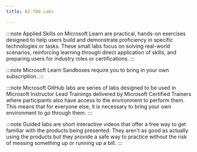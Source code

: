 ---
title: AZ-700 Labs

---

<Tabs>
  <TabItem label="Applied Skills">

:::note 
Applied Skills on Microsoft Learn are practical, hands-on exercises designed to help users build and demonstrate proficiency in specific technologies or tasks. These small labs focus on solving real-world scenarios, reinforcing learning through direct application of skills, and preparing users for industry roles or certifications.
:::

  <CardGrid>
    <LinkCard title="Configure secure access to your workloads using Azure networking" href="https://learn.microsoft.com/credentials/applied-skills/configure-secure-workloads-use-azure-virtual-networking/?WT.mc_id=studentamb_165290" /> 
  </CardGrid>
  </TabItem>

  <TabItem label="Microsoft Learn">

:::note 
Microsoft Learn Sandboxes require you to bring in your own subscription. 
:::


  <CardGrid>  
    <LinkCard title="Design and implement a virtual network in Azure" href="https://learn.microsoft.com/training/modules/introduction-to-azure-virtual-networks/4-exercise-design-implement-virtual-network-azure/?WT.mc_id=studentamb_165290" /> 
    <LinkCard title="Configure domain name servers settings in Azure" href="https://learn.microsoft.com/training/modules/introduction-to-azure-virtual-networks/6-exercise-configure-domain-name-servers-configuration-azure/?WT.mc_id=studentamb_165290" /> 
    <LinkCard title="Connect two Azure virtual networks using global virtual network peering" href="https://learn.microsoft.com/training/modules/introduction-to-azure-virtual-networks/8-exercise-connect-two-azure-virtual-networks-global/?WT.mc_id=studentamb_165290" /> 
    <LinkCard title="Create and configure a virtual network gateway" href="https://learn.microsoft.com/training/modules/design-implement-hybrid-networking/3-exercise-create-configure-local-network-gateway/?WT.mc_id=studentamb_165290" /> 
    <LinkCard title="Create a Virtual WAN by using the Azure portal" href="https://learn.microsoft.com/training/modules/design-implement-hybrid-networking/7-exercise-create-virtual-wan-by-using-azure-portal/?WT.mc_id=studentamb_165290" /> 
    <LinkCard title="Configure an ExpressRoute gateway" href="https://learn.microsoft.com/training/modules/design-implement-azure-expressroute/4-exercise-configure-expressroute-gateway/?WT.mc_id=studentamb_165290" /> 
    <LinkCard title="Provision an ExpressRoute circuit" href="https://learn.microsoft.com/training/modules/design-implement-azure-expressroute/5-exercise-provision-expressroute-circuit/?WT.mc_id=studentamb_165290" /> 
    <LinkCard title="Create and configure an Azure load balancer" href="https://learn.microsoft.com/training/modules/load-balancing-non-https-traffic-azure/4-exercise-create-configure-azure-load-balancer/?WT.mc_id=studentamb_165290" /> 
    <LinkCard title="Create a Traffic Manager profile using the Azure portal" href="https://learn.microsoft.com/training/modules/load-balancing-non-https-traffic-azure/6-exercise-create-traffic-manager-profile-using-azure-portal/?WT.mc_id=studentamb_165290" /> 
    <LinkCard title="Deploy Azure Application Gateway" href="https://learn.microsoft.com/training/modules/load-balancing-https-traffic-azure/4-exercise-deploy-azure-application-gateway/?WT.mc_id=studentamb_165290" /> 
    <LinkCard title="Create a Front Door for a highly available web application" href="https://learn.microsoft.com/training/modules/load-balancing-https-traffic-azure/6-exercise-create-front-door-for-highly-available/?WT.mc_id=studentamb_165290" /> 
    <LinkCard title="Configure DDoS Protection on a virtual network using the Azure portal" href="https://learn.microsoft.com/training/modules/design-implement-network-security-monitoring/4-exercise-configure-ddos-protection-virtual-network-using-azure-portal/?WT.mc_id=studentamb_165290" /> 
    <LinkCard title="Deploy and configure Azure Firewall using the Azure portal" href="https://learn.microsoft.com/training/modules/design-implement-network-security-monitoring/7-exercise-deploy-configure-azure-firewall-using-azure-portal/?WT.mc_id=studentamb_165290" /> 
    <LinkCard title="Secure your Virtual Hub using Azure Firewall Manager" href="https://learn.microsoft.com/training/modules/design-implement-network-security-monitoring/9-exercise-secure-your-virtual-hub-using-azure-firewall-manager/?WT.mc_id=studentamb_165290" /> 
    <LinkCard title="Restrict network access to PaaS resources with virtual network service endpoints using the Azure portal" href="https://learn.microsoft.com/training/modules/design-implement-private-access-to-azure-services/5-exercise-restrict-network-paas-resources-virtual-network-service-endpoints/?WT.mc_id=studentamb_165290" /> 
    <LinkCard title="Create an Azure private endpoint using Azure PowerShell" href="https://learn.microsoft.com/training/modules/design-implement-private-access-to-azure-services/6-exercise-create-azure-private-endpoint-using-azure-powershell/?WT.mc_id=studentamb_165290" /> 
    <LinkCard title="Monitor a load balancer resource using Azure monitor" href="https://learn.microsoft.com/training/modules/design-implement-network-monitoring/3-exercise-monitor-load-balancer-resource-using-azure-monitor/?WT.mc_id=studentamb_165290" /> 
  </CardGrid>
  </TabItem>

  <TabItem label="Microsoft GitHub">

:::note 
Microsoft GitHub labs are series of labs designed to be used in Microsoft Instructor Lead Trainings delivered by Microsoft Certified Trainers where participants also have access to the environment to perform them. This means that for everyone else, it is necessary to bring your own environment to go through them. 
:::

  <CardGrid>
    <LinkCard title="Design and implement a Virtual Network in Azure" href="https://microsoftlearning.github.io/AZ-700-Designing-and-Implementing-Microsoft-Azure-Networking-Solutions/Instructions/Exercises/M01-Unit%204%20Design%20and%20implement%20a%20Virtual%20Network%20in%20Azure.html" /> 
    <LinkCard title="Configure DNS settings in Azure" href="https://microsoftlearning.github.io/AZ-700-Designing-and-Implementing-Microsoft-Azure-Networking-Solutions/Instructions/Exercises/M01-Unit%206%20Configure%20DNS%20settings%20in%20Azure.html" /> 
    <LinkCard title="Connect two Azure Virtual Networks using global virtual network peering" href="https://microsoftlearning.github.io/AZ-700-Designing-and-Implementing-Microsoft-Azure-Networking-Solutions/Instructions/Exercises/M01-Unit%208%20Connect%20two%20Azure%20Virtual%20Networks%20using%20global%20virtual%20network%20peering.html" /> 
    <LinkCard title="Create and configure a virtual network gateway" href="https://microsoftlearning.github.io/AZ-700-Designing-and-Implementing-Microsoft-Azure-Networking-Solutions/Instructions/Exercises/M02-Unit%203%20Create%20and%20configure%20a%20virtual%20network%20gateway.html" /> 
    <LinkCard title="Create a Virtual WAN by using Azure Portal" href="https://microsoftlearning.github.io/AZ-700-Designing-and-Implementing-Microsoft-Azure-Networking-Solutions/Instructions/Exercises/M02-Unit%207%20Create%20a%20Virtual%20WAN%20by%20using%20Azure%20Portal.html" /> 
    <LinkCard title="Configure an ExpressRoute Gateway" href="https://microsoftlearning.github.io/AZ-700-Designing-and-Implementing-Microsoft-Azure-Networking-Solutions/Instructions/Exercises/M03-Unit%204%20Configure%20an%20ExpressRoute%20Gateway.html" /> 
    <LinkCard title="Provision an ExpressRoute circuit" href="https://microsoftlearning.github.io/AZ-700-Designing-and-Implementing-Microsoft-Azure-Networking-Solutions/Instructions/Exercises/M03-Unit%205%20Provision%20an%20ExpressRoute%20circuit.html" /> 
    <LinkCard title="Create and configure an Azure load balancer" href="https://microsoftlearning.github.io/AZ-700-Designing-and-Implementing-Microsoft-Azure-Networking-Solutions/Instructions/Exercises/M04-Unit%204%20Create%20and%20configure%20an%20Azure%20load%20balancer.html" /> 
    <LinkCard title="Create a Traffic Manager profile using the Azure portal" href="https://microsoftlearning.github.io/AZ-700-Designing-and-Implementing-Microsoft-Azure-Networking-Solutions/Instructions/Exercises/M04-Unit%206%20Create%20a%20Traffic%20Manager%20profile%20using%20the%20Azure%20portal.html" /> 
    <LinkCard title="Deploy Azure Application Gateway" href="https://microsoftlearning.github.io/AZ-700-Designing-and-Implementing-Microsoft-Azure-Networking-Solutions/Instructions/Exercises/M05-Unit%204%20Deploy%20Azure%20application%20gateway.html" /> 
    <LinkCard title="Create a Front Door for a highly available web application using the Azure portal" href="https://microsoftlearning.github.io/AZ-700-Designing-and-Implementing-Microsoft-Azure-Networking-Solutions/Instructions/Exercises/M05-Unit%206%20Create%20a%20front%20door%20for%20a%20highly%20available%20web%20application%20using%20the%20Azure%20portal.html" /> 
    <LinkCard title="Configure DDoS Protection on a virtual network using the Azure portal" href="https://microsoftlearning.github.io/AZ-700-Designing-and-Implementing-Microsoft-Azure-Networking-Solutions/Instructions/Exercises/M06-Unit%204%20Configure%20DDoS%20Protection%20on%20a%20virtual%20network%20using%20the%20Azure%20portal.html" /> 
    <LinkCard title="Deploy and configure Azure Firewall using the Azure portal" href="https://microsoftlearning.github.io/AZ-700-Designing-and-Implementing-Microsoft-Azure-Networking-Solutions/Instructions/Exercises/M06-Unit%207%20Deploy%20and%20configure%20Azure%20Firewall%20using%20the%20Azure%20portal.html" /> 
    <LinkCard title="Secure your virtual hub using Azure Firewall Manager" href="https://microsoftlearning.github.io/AZ-700-Designing-and-Implementing-Microsoft-Azure-Networking-Solutions/Instructions/Exercises/M06-Unit%209%20Secure%20your%20virtual%20hub%20using%20Azure%20Firewall%20Manager.html" /> 
    <LinkCard title="Restrict network access to PaaS resources with virtual network service endpoints" href="https://microsoftlearning.github.io/AZ-700-Designing-and-Implementing-Microsoft-Azure-Networking-Solutions/Instructions/Exercises/M07-Unit%205%20Restrict%20network%20access%20to%20PaaS%20resources%20with%20virtual%20network%20service%20endpoints.html" /> 
    <LinkCard title="Create an Azure private endpoint using Azure PowerShell" href="https://microsoftlearning.github.io/AZ-700-Designing-and-Implementing-Microsoft-Azure-Networking-Solutions/Instructions/Exercises/M07-Unit%206%20Create%20an%20Azure%20private%20endpoint%20using%20Azure%20PowerShell.html" /> 
    <LinkCard title="Monitor a load balancer resource using Azure Monitor" href="https://microsoftlearning.github.io/AZ-700-Designing-and-Implementing-Microsoft-Azure-Networking-Solutions/Instructions/Exercises/M08-Unit%203%20Monitor%20a%20load%20balancer%20resource%20using%20Azure%20Monitor.html" /> 
  </CardGrid>
  </TabItem>

  <TabItem label="Guided Labs">

:::note 
Guided labs are short interactive videos that offer a free way to get familiar with the products being presented. They aren't as good as actually using the products but they provide a safe way to practice without the risk of messing something up or running up a bill.
:::

  <CardGrid>
    <LinkCard title="Design and implement a virtual network in Azure" href="https://mslabs.cloudguides.com/guides/AZ-700%20Lab%20Simulation%20-%20Design%20and%20implement%20a%20virtual%20network%20in%20Azure" /> 
    <LinkCard title="Configure domain name servers settings in Azure" href="https://mslabs.cloudguides.com/guides/AZ-700%20Lab%20Simulation%20-%20Configure%20DNS%20settings%20in%20Azure" /> 
    <LinkCard title="Connect two Azure virtual networks using global virtual network peering" href="https://mslabs.cloudguides.com/guides/AZ-700%20Lab%20Simulation%20-%20Connect%20two%20Azure%20virtual%20networks%20using%20global%20virtual%20network%20peering" /> 
    <LinkCard title="Create and configure a virtual network gateway" href="https://mslabs.cloudguides.com/guides/AZ-700%20Lab%20Simulation%20-%20Create%20and%20configure%20a%20virtual%20network%20gateway" /> 
    <LinkCard title="Create a Virtual WAN by using the Azure portal" href="https://mslabs.cloudguides.com/guides/AZ-700%20Lab%20Simulation%20-%20Create%20a%20virtual%20WAN%20using%20the%20Azure%20portal" /> 
    <LinkCard title="Configure an ExpressRoute gateway" href="https://mslabs.cloudguides.com/guides/AZ-700%20Lab%20Simulation%20-%20Configure%20an%20ExpressRoute%20gateway" /> 
    <LinkCard title="Provision an ExpressRoute circuit" href="https://mslabs.cloudguides.com/guides/AZ-700%20Lab%20Simulation%20-%20Provision%20an%20ExpressRoute%20circuit" /> 
    <LinkCard title="Create and configure an Azure load balancer" href="https://mslabs.cloudguides.com/guides/AZ-700%20Lab%20Simulation%20-%20Create%20and%20configure%20an%20Azure%20load%20balancer" /> 
    <LinkCard title="Create a Traffic Manager profile using the Azure portal" href="https://mslabs.cloudguides.com/guides/AZ-700%20Lab%20Simulation%20-%20Create%20a%20Traffic%20Manager%20profile%20using%20the%20Azure%20portal" /> 
    <LinkCard title="Deploy Azure Application Gateway" href="https://mslabs.cloudguides.com/guides/AZ-700%20Lab%20Simulation%20-%20Deploy%20Azure%20Application%20Gateway" /> 
    <LinkCard title="Create a Front Door for a highly available web application" href="https://mslabs.cloudguides.com/guides/AZ-700%20Lab%20Simulation%20-%20Create%20a%20Front%20Door%20profile%20for%20a%20highly%20available%20web%20application" /> 
    <LinkCard title="Configure DDoS Protection on a virtual network using the Azure portal" href="https://mslabs.cloudguides.com/guides/AZ-700%20Lab%20Simulation%20-%20Configure%20Azure%20DDoS%20Protection%20on%20a%20virtual%20network" /> 
    <LinkCard title="Deploy and configure Azure Firewall using the Azure portal" href="https://mslabs.cloudguides.com/guides/AZ-700%20Lab%20Simulation%20-%20Deploy%20and%20configure%20Azure%20Firewall%20using%20the%20Azure%20portal" /> 
    <LinkCard title="Secure your Virtual Hub using Azure Firewall Manager" href="https://mslabs.cloudguides.com/guides/AZ-700%20Lab%20Simulation%20-%20Secure%20your%20virtual%20hub%20using%20Azure%20Firewall%20Manager" /> 
    <LinkCard title="Restrict network access to PaaS resources with virtual network service endpoints using the Azure portal" href="https://mslabs.cloudguides.com/guides/AZ-700%20Lab%20Simulation%20-%20Restrict%20network%20access%20to%20PaaS%20resources%20with%20virtual%20network%20service%20endpoints" /> 
    <LinkCard title="Create an Azure private endpoint using Azure PowerShell" href="https://mslabs.cloudguides.com/guides/AZ-700%20Lab%20Simulation%20-%20Create%20an%20Azure%20private%20endpoint%20using%20Azure%20PowerShell" /> 
    <LinkCard title="Monitor a load balancer resource using Azure monitor" href="https://mslabs.cloudguides.com/guides/AZ-700%20Lab%20Simulation%20-%20Monitor%20a%20load%20balancer%20resource%20using%20Azure%20Monitor" /> 
  </CardGrid>
  </TabItem>
</Tabs>
